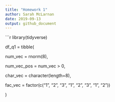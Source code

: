 ```yaml
---
title: "Homework 1"
author: Sarah McLarnan
date: 2019-09-13
output: github_document
---
```


```r

library(tidyverse)

df_q1 = tibble(
  
  num_vec = rnorm(8),

  num_vec_pos = num_vec > 0,

  char_vec = character(length=8),

  fac_vec = factor(c("1", "2", "3", "1", "2", "3", "1", "2"))
  
)
